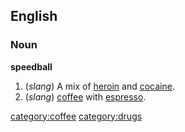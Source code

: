 ==English==

===Noun===
'''speedball'''

# (''slang'') A mix of [[heroin]] and [[cocaine]].
# (''slang'') [[coffee]] with [[espresso]].

[[category:coffee]]
[[category:drugs]]